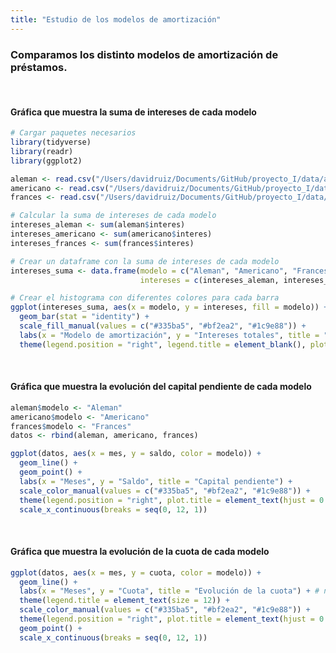```yaml
---
title: "Estudio de los modelos de amortización"
---
```


### Comparamos los distinto modelos de amortización de préstamos.

<br>

#### Gráfica que muestra la suma de intereses de cada modelo

```r
# Cargar paquetes necesarios
library(tidyverse)
library(readr)
library(ggplot2)
```
  
```r
aleman <- read.csv("/Users/davidruiz/Documents/GitHub/proyecto_I/data/aleman.csv") #nolint
americano <- read.csv("/Users/davidruiz/Documents/GitHub/proyecto_I/data/americano.csv") #nolint
frances <- read.csv("/Users/davidruiz/Documents/GitHub/proyecto_I/data/frances.csv") #nolint
```

```r
# Calcular la suma de intereses de cada modelo
intereses_aleman <- sum(aleman$interes)
intereses_americano <- sum(americano$interes)
intereses_frances <- sum(frances$interes)
```

```r
# Crear un dataframe con la suma de intereses de cada modelo
intereses_suma <- data.frame(modelo = c("Aleman", "Americano", "Frances"),
                             intereses = c(intereses_aleman, intereses_americano, intereses_frances)) #nolint

# Crear el histograma con diferentes colores para cada barra
ggplot(intereses_suma, aes(x = modelo, y = intereses, fill = modelo)) +
  geom_bar(stat = "identity") +
  scale_fill_manual(values = c("#335ba5", "#bf2ea2", "#1c9e88")) +
  labs(x = "Modelo de amortización", y = "Intereses totales", title = "Suma de intereses por modelo", fill= "Modelos") + #nolint
  theme(legend.position = "right", legend.title = element_blank(), plot.title = element_text(hjust = 0.5)) #nolint)
```

<br>

#### Gráfica que muestra la evolución del capital pendiente de cada modelo

```r

aleman$modelo <- "Aleman"
americano$modelo <- "Americano"
frances$modelo <- "Frances"
datos <- rbind(aleman, americano, frances)

ggplot(datos, aes(x = mes, y = saldo, color = modelo)) +
  geom_line() +
  geom_point() +
  labs(x = "Meses", y = "Saldo", title = "Capital pendiente") +
  scale_color_manual(values = c("#335ba5", "#bf2ea2", "#1c9e88")) +
  theme(legend.position = "right", plot.title = element_text(hjust = 0.5)) +
  scale_x_continuous(breaks = seq(0, 12, 1))
```

<br>

#### Gráfica que muestra la evolución de la cuota de cada modelo

```r
ggplot(datos, aes(x = mes, y = cuota, color = modelo)) +
  geom_line() +
  labs(x = "Meses", y = "Cuota", title = "Evolución de la cuota") + # nolint
  theme(legend.title = element_text(size = 12)) +
  scale_color_manual(values = c("#335ba5", "#bf2ea2", "#1c9e88")) +
  theme(legend.position = "right", plot.title = element_text(hjust = 0.5)) +
  geom_point() +
  scale_x_continuous(breaks = seq(0, 12, 1))
```